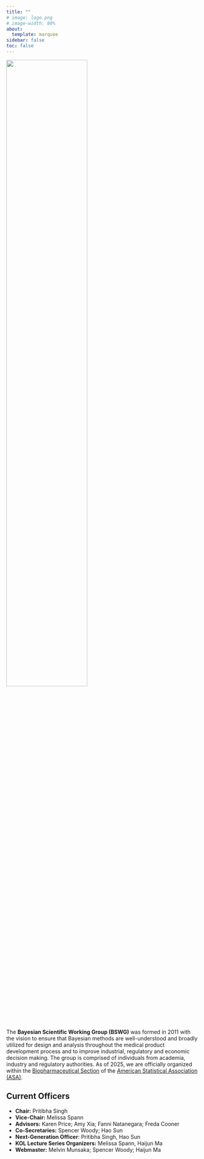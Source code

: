 ```yaml
---
title: ""
# image: logo.png
# image-width: 80%
about: 
  template: marquee
sidebar: false
toc: false
---
```


![](./files/logo.png){width="65%" fig-align="center"}

The **Bayesian Scientific Working Group (BSWG)** was formed in 2011 with the vision to ensure that Bayesian methods are well-understood and broadly utilized for design and analysis throughout the medical product development process and to improve industrial, regulatory and economic decision making. The group is comprised of individuals from academia, industry and regulatory authorities. As of 2025, we are officially organized within the [Biopharmaceutical Section](https://community.amstat.org/biop/home) of the [American Statistical Association (ASA)](https://www.amstat.org/).

## Current Officers

-   **Chair:** Pritibha Singh
-   **Vice-Chair:** Melissa Spann
-   **Advisors:** Karen Price; Amy Xia; Fanni Natanegara; Freda Cooner
-   **Co-Secretaries:** Spencer Woody; Hao Sun
-   **Next-Generation Officer**: Pritibha Singh, Hao Sun
-   **KOL Lecture Series Organizers:** Melissa Spann, Haijun Ma
<!-- -   **Publication Chair:** (Position open) -->
-   **Webmaster:** Melvin Munsaka; Spencer Woody; Haijun Ma

<!-- $\int_{-\infty}^{\infty} \exp(-x^2)dx=2\pi$ -->
